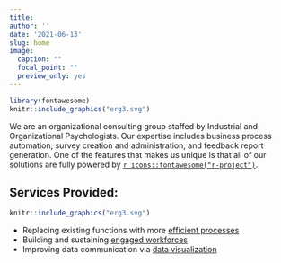 ```yaml
---
title: 
author: ''
date: '2021-06-13'
slug: home
image:
  caption: ""
  focal_point: ""
  preview_only: yes
---
```


```r

library(fontawesome)
knitr::include_graphics("erg3.svg")
```

We are an organizational consulting group staffed by Industrial and Organizational Psychologists. Our expertise includes business process automation, survey creation and administration, and feedback report generation. One of the features that makes us unique is that all of our solutions are fully powered by [`r icons::fontawesome("r-project")`](https://cran.r-project.org/).

## Services Provided:  

```r
knitr::include_graphics("erg3.svg")
```

+ Replacing existing functions with more [efficient   processes](https://ergreports.com/references/)
+ Building and sustaining [engaged workforces](https://ergreports.com/workforce-engagement/)  
+ Improving data communication via [data visualization](https://ergreports.com/testing/) 
